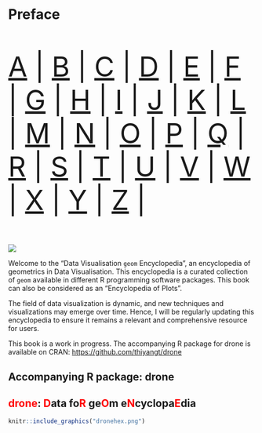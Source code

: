 # Preface {.unnumbered}



::: {style="font-size: 400%;"}

[A](#sec-a) | [B](#sec-b) | [C](#sec-c) | [D](#sec-d) | [E](#sec-e) | [F](#sec-f) | [G](#sec-g) | [H](#sec-h) | [I](#sec-i) | [J](#sec-j) | [K](#sec-k) | [L](#sec-l) | [M](#sec-m) | [N](#sec-n) | [O](#sec-o) | [ P](#sec-p) | [Q](#sec-q) | [R](#sec-r) | [S](#sec-s) | [T](#sec-t) | [U](#sec-u) | [V](#sec-v) | [W](#sec-w) | [X](#sec-x) | [Y](#sec-y) | [Z](#sec-z) |

:::

![](cover/cover.labels.png)

Welcome to the "Data Visualisation `geom` Encyclopedia", an encyclopedia of geometrics in Data Visualisation.  This encyclopedia is a curated collection of `geom` available in different R programming software packages. This book can also be considered as an "Encyclopedia of Plots". 

The field of data visualization is dynamic, and new techniques and visualizations may emerge over time. Hence, I will be regularly updating this encyclopedia to ensure it remains a relevant and comprehensive resource for users.


This book is a work in progress. The accompanying R package for drone is available on CRAN: [https://github.com/thiyangt/drone](https://github.com/thiyangt/drone)

## Accompanying R package:  drone

## <span style='color:red;'>drone</span>: <span style='color:red;'>D</span>ata fo<span style='color:red;'>R</span> ge<span style='color:red;'>O</span>m e<span style='color:red;'>N</span>cyclopa<span style='color:red;'>E</span>dia


```r
knitr::include_graphics("dronehex.png")
```

